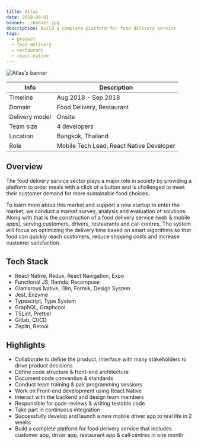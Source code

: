 ```yaml
---
title: Atlas
date: 2018-08-01
banner: ./banner.jpg
description: Build a complete platform for food delivery service
tags:
  - project
  - food-delivery
  - restaurant
  - react-native
---
```


![Atlas's banner](./banner.jpg)

| Info           | Description                              |
| -------------- | ---------------------------------------- |
| Timeline       | Aug 2018 - Sep 2018                      |
| Domain         | Food Delivery, Restaurant                |
| Delivery model | Onsite                                   |
| Team size      | 4 developers                             |
| Location       | Bangkok, Thailand                        |
| Role           | Mobile Tech Lead, React Native Developer |

## Overview

The food delivery service sector plays a major role in society by providing a platform to order meals with a click of a button and is challenged to meet their customer demand for more sustainable food choices.

To learn more about this market and support a new startup to enter the market, we conduct a market survey, analysis and evaluation of solutions. Along with that is the construction of a food delivery service (web & mobile apps), serving customers, drivers, restaurants and call centres. The system will focus on optimizing the delivery time based on smart algorithms so that food can quickly reach customers, reduce shipping costs and increase customer satisfaction.

## Tech Stack

- React Native, Redux, React Navigation, Expo
- Functional JS, Ramda, Recompose
- Glamarous Native, i18n, Formik, Design System
- Jest, Enzyme
- Typescript, Type System
- GraphQL, Graphcool
- TSLint, Prettier
- Gitlab, CI/CD
- Zeplin, Retool

## Highlights

- Collaborate to define the product, interface with many stakeholders to drive product decisions
- Define code structure & front-end architecture
- Document code convention & standards
- Conduct team training & pair programming sessions
- Work on Front-end development using React Native
- Interact with the backend and design team members
- Responsible for code reviews & writing testable code
- Take part in continuous integration
- Successfully develop and launch a new mobile driver app to real life in 2 weeks
- Build a complete platform for food delivery service that includes customer app, driver app, restaurant app & call centres in one month
